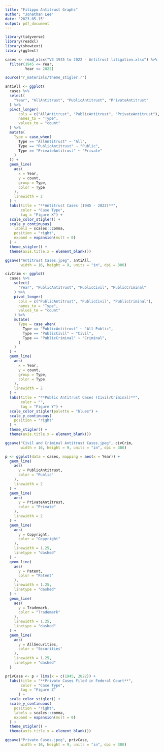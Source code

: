 ```yaml
---
title: "Filippo Antitrust Graphs"
author: "Jonathan Lee"
date: '2023-05-15'
output: pdf_document
---
```


```r
library(tidyverse)
library(readxl)
library(showtext)
library(ggtext)

cases <- read_xlsx("V3 1945 to 2022 - Antitrust litigation.xlsx") %>%
  filter(1945 <= Year,
         Year <= 2022)
```

```r
source("r_materials/theme_stigler.r")

antiAll <- ggplot(
  cases %>%
  select(
    "Year", "AllAntitrust", "PublicAntitrust", "PrivateAntitrust"
  ) %>%
  pivot_longer(
      cols = c("AllAntitrust", "PublicAntitrust", "PrivateAntitrust"),
      names_to = "Type",
      values_to = "count"
  ) %>%
  mutate(
    Type = case_when(
      Type == "AllAntitrust" ~ "All",
      Type == "PublicAntitrust" ~ "Public",
      Type == "PrivateAntitrust" ~ "Private"
    )
  )) + 
  geom_line(
    aes(
      x = Year,
      y = count,
      group = Type,
      color = Type
    ),
    linewidth = 2
  ) +
  labs(title = "**Antitrust Cases (1945 - 2022)**",
       color = "Case Type",
       tag = "Figure X") + 
  scale_color_stigler() + 
  scale_y_continuous(
    labels = scales::comma,
    position = "right",
    expand = expansion(mult = 0)
  ) +
  theme_stigler() +
  theme(axis.title.x = element_blank())

ggsave("Antitrust Cases.jpeg", antiAll, 
       width = 16, height = 9, units = "in", dpi = 300)
```

```r
civCrim <- ggplot(
  cases %>%
    select(
      "Year", "PublicAntitrust", "PublicCivil", "PublicCriminal"
    ) %>%
    pivot_longer(
      cols = c("PublicAntitrust", "PublicCivil", "PublicCriminal"),
      names_to = "Type",
      values_to = "count"
    ) %>%
    mutate(
      Type = case_when(
        Type == "PublicAntitrust" ~ "All Public",
        Type == "PublicCivil" ~ "Civil",
        Type == "PublicCriminal" ~ "Criminal",
      )
    )
  ) +
  geom_line(
    aes(
      x = Year,
      y = count,
      group = Type,
      color = Type
    ),
    linewidth = 2
  ) +
  labs(title = "**Public Antitrust Cases (Civil/Criminal)**",
       color = "",
       tag = "Figure Y") + 
  scale_color_stigler(palette = "blues") + 
  scale_y_continuous(
    position = "right"
  ) +
  theme_stigler() + 
  theme(axis.title.x = element_blank())

ggsave("Civil and Criminal Antitrust Cases.jpeg", civCrim, 
       width = 16, height = 9, units = "in", dpi = 300)
```

```r
p <- ggplot(data = cases, mapping = aes(x = Year)) + 
  geom_line(
    aes(
      y = PublicAntitrust,
      color = "Public"
    ),
    linewidth = 2
  ) + 
  geom_line(
    aes(
      y = PrivateAntitrust,
      color = "Private"
    ),
    linewidth = 2
  ) + 
  geom_line(
    aes(
      y = Copyright,
      color = "Copyright"
    ),
    linewidth = 1.25,
    linetype = "dashed"
  ) + 
  geom_line(
    aes(
      y = Patent,
      color = "Patent"
    ),
    linewidth = 1.25,
    linetype = "dashed"
  ) + 
  geom_line(
    aes(
      y = Trademark,
      color = "Trademark"
    ),
    linewidth = 1.25,
    linetype = "dashed"
  ) +
  geom_line(
    aes(
      y = AllSecurities,
      color = "Securities"
    ),
    linewidth = 1.25,
    linetype = "dashed"
  )

privCase <- p + lims(x = c(1945, 2022)) + 
  labs(title = "**Private Cases Filed in Federal Court**",
       color = "Case Type",
       tag = "Figure Z"
      ) + 
  scale_color_stigler() +  
  scale_y_continuous(
    position = "right",
    labels = scales::comma,
    expand = expansion(mult = 0)
  ) +
  theme_stigler() + 
  theme(axis.title.x = element_blank())

ggsave("Private Cases.jpeg", privCase, 
       width = 16, height = 9, units = "in", dpi = 300)
```
